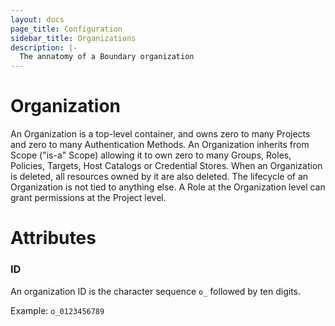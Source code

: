 ```yaml
---
layout: docs
page_title: Configuration
sidebar_title: Organizations
description: |-
  The annatomy of a Boundary organization
---
```


# Organization

An Organization is a top-level container, and owns zero to many Projects and zero to many Authentication Methods. An Organization inherits from Scope ("is-a" Scope) allowing it to own zero to many Groups, Roles, Policies, Targets, Host Catalogs or Credential Stores. When an Organization is deleted, all resources owned by it are also deleted. The lifecycle of an Organization is not tied to anything else. A Role at the Organization level can grant permissions at the Project level.

# Attributes

### ID

An organization ID is the character sequence `o_` followed by ten digits.

Example: `o_0123456789`
